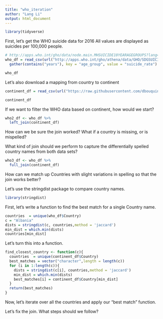 ```yaml
---
title: "who_iteration"
author: "Lang Li"
output: html_document
---
```


```r
library(tidyverse)
```

First, let's get the WHO suicide data for 2016
All values are displayed as suicides per 100,000 people.

```r
# http://apps.who.int/gho/data/node.main.MHSUICIDE10YEARAGEGROUPS?lang=en
who_df = read_csv(url("http://apps.who.int/gho/athena/data/GHO/SDGSUICIDE?filter=COUNTRY:*;REGION:*;AGEGROUP:YEARS10-19;AGEGROUP:YEARS20-29;AGEGROUP:YEARS30-39;AGEGROUP:YEARS40-49;AGEGROUP:YEARS50-59;AGEGROUP:YEARS60-69;AGEGROUP:YEARS70-79;AGEGROUP:YEARS80PLUS&x-sideaxis=COUNTRY;SEX&x-topaxis=GHO;YEAR;AGEGROUP&profile=crosstable&format=csv"), skip = 2) %>% 
  gather(contains("years"), key = "age_group", value = "suicide_rate")

who_df
```

Let's also download a mapping from country to continent

```r
continent_df = read_csv(url("https://raw.githubusercontent.com/dbouquin/IS_608/master/NanosatDB_munging/Countries-Continents.csv"))

continent_df
```

If we want to filter the WHO data based on continent, how would we start?
```r
who2_df <- who_df %>%
  left_join(continent_df)
```



How can we be sure the join worked? What if a country is missing, or is mispelled?

What kind of join should we perform to capture the differentially spelled country names from both data sets?

```r
who3_df <- who_df %>%
  full_join(continent_df)
```


How can we match up Countries with slight variations in spelling so that the join works better?

Let's use the stringdist package to compare country names.

```r
library(stringdist)
```


First, let's write a function to find the best match for a single Country name.

```r
countries  = unique(who_df$Country)
c = "Albania"
dists = stringdist(c, countries,method = 'jaccard')
min_dist = which.min(dists)
countries[min_dist]
```



Let's turn this into a function.
```r
find_closest_country <- function(c){
  countries  = unique(continent_df$Country)
  best_matches = vector("character",length = length(c))
  for (i in 1:length(c)){
    dists = stringdist(c[i], countries,method = 'jaccard')
    min_dist = which.min(dists)
    best_matches[i] = continent_df$Country[min_dist]
  }
  return(best_matches)
}
```
Now, let's iterate over all the countries and apply our "best match" function.

Let's fix the join. What steps should we follow?
